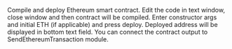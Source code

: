 Compile and deploy Ethereum smart contract. Edit the code in text window, close window and then contract will be compiled. Enter constructor args and initial ETH (if applicable) and press deploy. Deployed address will be displayed in bottom text field.  You can connect the contract output to SendEthereumTransaction module.